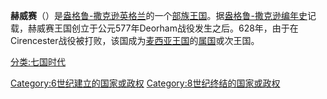 {{沒有來源|time=2014-10-20T06:04:58+00:00}}
{{Infobox former country
|native_name            = 
|conventional_long_name = 赫威赛
|common_name            = Hwicce
|continent              = Europe
|region                 = British Isles
|country                = England
|era                    = [[七国时代|七国时代]]
|status                 = 
|status_text            = 
|government_type        = 君主制
|event_start            = 建立
|date_start             = 
|year_start             = 577年
|event_end              = 并入[[麦西亚王国|麦西亚]]
|date_end               = 
|year_end               = 780年代
|event1                 = 
|date_event1            = 
|event2                 = 
|date_event2            = 
|event3                 = 
|date_event3            = 
|event4                 = 
|date_event4            = 
|p1                     = 
|flag_p1                = 
|s1                     = 麦西亚王国
|flag_s1                = Saint Alban's cross.svg
|image_flag             = 
|flag                   = 
|flag_type              = 
|image_coat             = 
|symbol                 = 
|symbol_type            = 
|image_map              = Hwicce kingdom.png
|image_map_caption      = 赫威赛王国（和后世的郡）的范围；Wychwood森林，一块前赫威赛领土，据说在679年之前就已失去。
|capital                = [[伍斯特|伍斯特]]
|national_motto         = 
|national_anthem        = 
|common_languages       = 
|religion               = [[异教信仰|异教信仰]]、[[基督教|基督教]]
|currency               = 
|leader1                = 
|leader2                = 
|year_leader1           = 
|year_leader2           = 
|title_leader           = 
|legislature            = 
|stat_year1             = 
|stat_area1             = 
|stat_pop1              = 
|footnotes              = 
}}
'''赫威赛'''（{{lang-ang|Hwicce}}）是[[盎格鲁-撒克逊英格兰|盎格鲁-撒克逊英格兰]]的一个[[部族|部族]][[王国|王国]]。据[[盎格鲁-撒克逊编年史|盎格鲁-撒克逊编年史]]记载，赫威赛王国创立于公元577年Deorham战役发生之后。628年，由于在Cirencester战役被打败，该国成为[[麦西亚王国|麦西亚王国]]的[[属国|属国]]或次王国。

{{七国时代}}
[[分类:七国时代|分类:七国时代]]
[[Category:6世纪建立的国家或政权|Category:6世纪建立的国家或政权]]
[[Category:8世纪终结的国家或政权|Category:8世纪终结的国家或政权]]